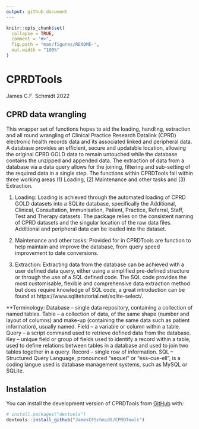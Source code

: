 ```yaml
---
output: github_document
---
```


<!-- README.md is generated from README.Rmd. Please edit that file -->

```r
knitr::opts_chunk$set(
  collapse = TRUE,
  comment = "#>",
  fig.path = "man/figures/README-",
  out.width = "100%"
)
```

# CPRDTools

<!-- badges: start -->
<!-- badges: end -->
James C.F. Schmidt 2022

## CPRD data wrangling 

This wrapper set of functions hopes to aid the loading, handling, extraction and all round wrangling of Clinical Practice Research Datalink (CPRD) electronic health records data and its associated linked and peripheral data. A database provides an efficient, secure and updatable location, allowing the original CPRD GOLD data to remain untouched while the database contains the unzipped and appended data. The extraction of data from a database via a data query allows for the joining, filtering and sub-setting of the required data in a single step. The functions within CPRDTools fall within three working areas (1) Loading, (2) Maintenance and other tasks and (3) Extraction. 

(1) Loading:
Loading is achieved through the automated loading of CPRD GOLD datasets into a SQLite database, specifically the Additional, Clinical, Consultation, Immunisation, Patient, Practice, Referral, Staff, Test and Therapy datasets. The package relies on the consistent naming of CPRD datasets and the singular location of the raw data files. Additional and peripheral data can be loaded into the dataset.

(2) Maintenance and other tasks:
Provided for in CPRDTools are function to help maintain and improve the database, from query speed improvement to date conversions. 

(3) Extraction: 
Extracting data from the database can be achieved with a user defined data query, either using a simplified pre-defined structure or through the use of a SQL defined code. The SQL code provides the most customisable, flexible and comprehensive data extraction method but does require knowledge of SQL code, a great introduction can be found at https://www.sqlitetutorial.net/sqlite-select/.

**Terminology:
Database – single data repository, containing a collection of named tables.
Table – a collection of data, of the same shape (number and layout of columns) and make-up (containing the same data such as patient information), usually named.
Field – a variable or column within a table.
Query – a script command used to retrieve defined data from the database.
Key – unique field or group of fields used to identify a record within a table, used to define relations between tables in a database and used to join two tables together in a query.
Record – single row of information.
SQL – Structured Query Language, pronounced “sequel” or "ess-cue-ell", is a coding langue used is database management systems, such as MySQL or SQLite.

## Instalation

You can install the development version of CPRDTools from [GitHub](https://github.com/) with:

``` r
# install.packages("devtools")
devtools::install_github("JamesCFSchmidt/CPRDTools")
```
